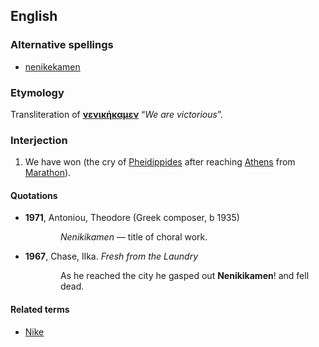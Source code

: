 ==English==
===Alternative spellings===
* [[nenikekamen]]

===Etymology===
Transliteration of {{AGr.}} '''[[νενικήκαμεν]]'''  “''We are victorious''”.

===Interjection===
{{en-intj}}
# We have won (the cry of [[w:Pheidippides|Pheidippides]] after reaching [[Athens]] from [[Marathon]]).

====Quotations====
* '''1971''', Antoniou, Theodore (Greek composer, b 1935)
::''Nenikikamen'' &mdash; title of choral work.
* '''1967''', Chase, Ilka. ''Fresh from the Laundry''
::As he reached the city he gasped out '''Nenikikamen'''! and fell dead.


====Related terms====
*[[Nike]]